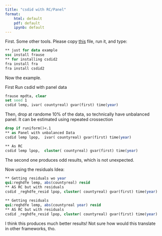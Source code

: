 ```yaml
---
title: "csdid with RC/Panel"
format: 
    html: default
    pdf: default
    ipynb: default
---
```


First. Some other tools. Please copy [this](https://friosavila.github.io/stpackages/fra/fra.ado) file, run it, and type:

```stata
** just for data example
ssc install frause
** for installing csdid2
fra install fra
fra install csdid2
```

Now the example. 

First Run csdid with panel data

```stata
frause mpdta, clear
set seed 1
csdid lemp, ivar( countyreal) gvar(first) time(year)
```

Then, drop at randome 10% of the data, so technically have unbalanced panel. It can be estimated using repeated crossection

```stata
drop if runiform()<.1
** as Panel with unbalanced Data
csdid lemp lpop,  ivar( countyreal) gvar(first) time(year)
```


```stata
** As RC
csdid lemp lpop,  cluster( countyreal) gvar(first) time(year)
```

The second one produces odd results, which is not unexpected. 

Now using the residuals Idea:

```stata
** Getting residuals wo year
qui:reghdfe lemp, abs(countyreal) resid
** AS RC but with residuals
csdid _reghdfe_resid lpop, cluster( countyreal) gvar(first) time(year)
```

```stata
** Getting residuals
qui:reghdfe lemp, abs(countyreal year) resid
** AS RC but with residuals
csdid _reghdfe_resid lpop, cluster( countyreal) gvar(first) time(year)
```


I think this produces much better results!
Not sure how would this translate in other frameworks, tho.

